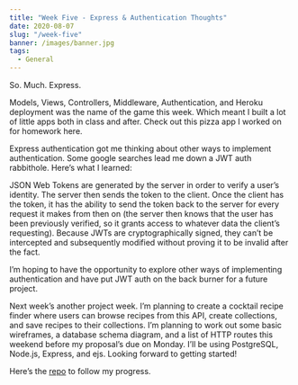 ```yaml
---
title: "Week Five - Express & Authentication Thoughts"
date: 2020-08-07
slug: "/week-five"
banner: /images/banner.jpg
tags:
  - General
---
```


So. Much. Express.

Models, Views, Controllers, Middleware, Authentication, and Heroku deployment was the name of the game this week. Which meant I built a lot of little apps both in class and after. Check out this pizza app I worked on for homework here.

Express authentication got me thinking about other ways to implement authentication. Some google searches lead me down a JWT auth rabbithole. Here’s what I learned:

JSON Web Tokens are generated by the server in order to verify a user’s identity. The server then sends the token to the client. Once the client has the token, it has the ability to send the token back to the server for every request it makes from then on (the server then knows that the user has been previously verified, so it grants access to whatever data the client’s requesting). Because JWTs are cryptographically signed, they can’t be intercepted and subsequently modified without proving it to be invalid after the fact.

I’m hoping to have the opportunity to explore other ways of implementing authentication and have put JWT auth on the back burner for a future project.

Next week’s another project week. I’m planning to create a cocktail recipe finder where users can browse recipes from this API, create collections, and save recipes to their collections. I’m planning to work out some basic wireframes, a database schema diagram, and a list of HTTP routes this weekend before my proposal’s due on Monday. I’ll be using PostgreSQL, Node.js, Express, and ejs. Looking forward to getting started!

Here’s the [repo](https://github.com/charlotteresnick/Drink-Finder) to follow my progress.
